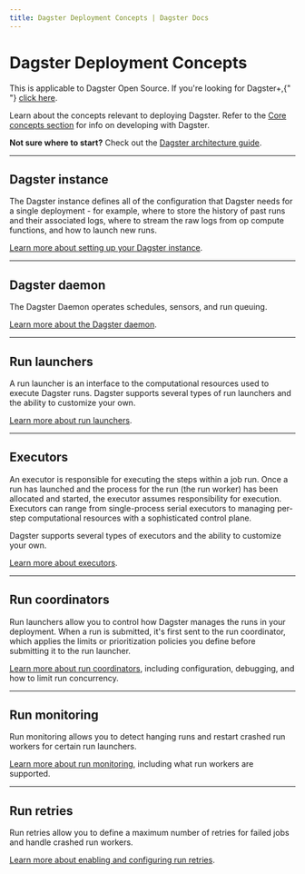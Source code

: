 ```yaml
---
title: Dagster Deployment Concepts | Dagster Docs
---
```


# Dagster Deployment Concepts

<Note>
  This is applicable to Dagster Open Source. If you're looking for Dagster+,{" "}
  <a href="/dagster-plus">click here</a>.
</Note>

Learn about the concepts relevant to deploying Dagster. Refer to the [Core concepts section](/concepts) for info on developing with Dagster.

**Not sure where to start?** Check out the [Dagster architecture guide](/deployment/overview).

---

## Dagster instance

The Dagster instance defines all of the configuration that Dagster needs for a single deployment - for example, where to store the history of past runs and their associated logs, where to stream the raw logs from op compute functions, and how to launch new runs.

[Learn more about setting up your Dagster instance](/deployment/dagster-instance).

---

## Dagster daemon

The Dagster Daemon operates schedules, sensors, and run queuing.

[Learn more about the Dagster daemon](/deployment/dagster-daemon).

---

## Run launchers

A run launcher is an interface to the computational resources used to execute Dagster runs. Dagster supports several types of run launchers and the ability to customize your own.

[Learn more about run launchers](/deployment/run-launcher).

---

## Executors

An executor is responsible for executing the steps within a job run. Once a run has launched and the process for the run (the run worker) has been allocated and started, the executor assumes responsibility for execution. Executors can range from single-process serial executors to managing per-step computational resources with a sophisticated control plane.

Dagster supports several types of executors and the ability to customize your own.

[Learn more about executors](/deployment/executors).

---

## Run coordinators

Run launchers allow you to control how Dagster manages the runs in your deployment. When a run is submitted, it's first sent to the run coordinator, which applies the limits or prioritization policies you define before submitting it to the run launcher.

[Learn more about run coordinators](/deployment/run-coordinator), including configuration, debugging, and how to limit run concurrency.

---

## Run monitoring

Run monitoring allows you to detect hanging runs and restart crashed run workers for certain run launchers.

[Learn more about run monitoring](/deployment/run-monitoring), including what run workers are supported.

---

## Run retries

Run retries allow you to define a maximum number of retries for failed jobs and handle crashed run workers.

[Learn more about enabling and configuring run retries](/deployment/run-retries).
